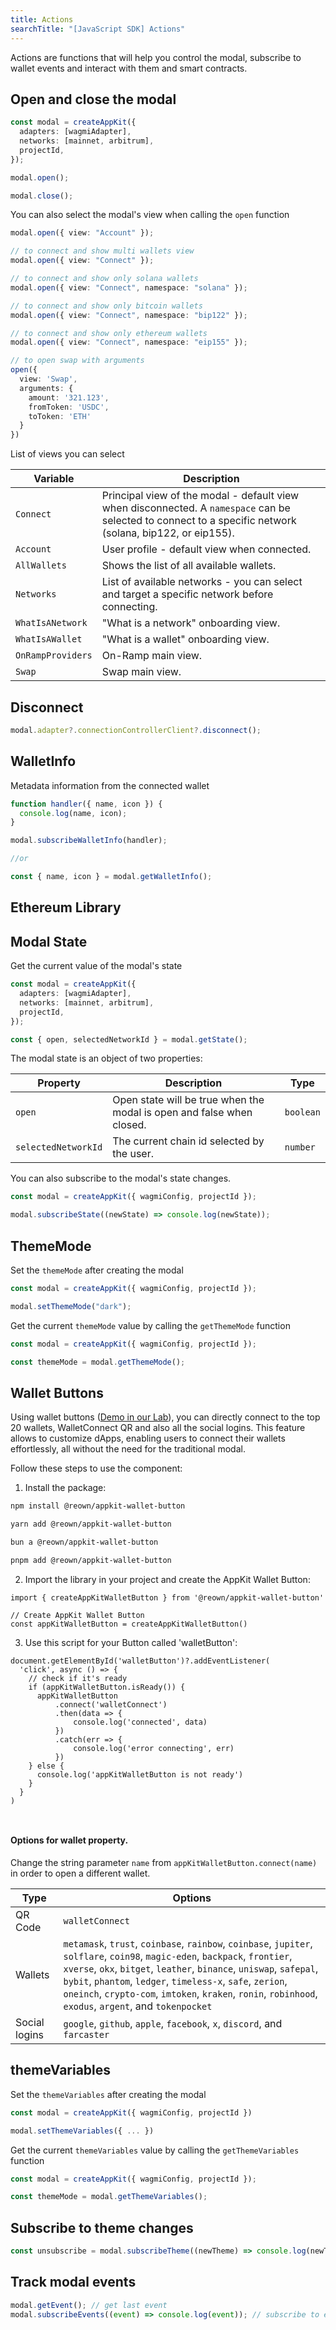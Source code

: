 ```yaml
---
title: Actions
searchTitle: "[JavaScript SDK] Actions"
---
```



Actions are functions that will help you control the modal, subscribe to wallet events and interact with them and smart contracts.

## Open and close the modal

```ts
const modal = createAppKit({
  adapters: [wagmiAdapter],
  networks: [mainnet, arbitrum],
  projectId,
});

modal.open();

modal.close();
```

You can also select the modal's view when calling the `open` function

```ts
modal.open({ view: "Account" });

// to connect and show multi wallets view
modal.open({ view: "Connect" });

// to connect and show only solana wallets
modal.open({ view: "Connect", namespace: "solana" });

// to connect and show only bitcoin wallets
modal.open({ view: "Connect", namespace: "bip122" });

// to connect and show only ethereum wallets
modal.open({ view: "Connect", namespace: "eip155" });

// to open swap with arguments
open({
  view: 'Swap',
  arguments: {
    amount: '321.123',
    fromToken: 'USDC',
    toToken: 'ETH'
  }
})
```

List of views you can select

| Variable          | Description                                                                                                                                               |
| ----------------- | --------------------------------------------------------------------------------------------------------------------------------------------------------- |
| `Connect`         | Principal view of the modal - default view when disconnected. A `namespace` can be selected to connect to a specific network (solana, bip122, or eip155). |
| `Account`         | User profile - default view when connected.                                                                                                               |
| `AllWallets`      | Shows the list of all available wallets.                                                                                                                  |
| `Networks`        | List of available networks - you can select and target a specific network before connecting.                                                              |
| `WhatIsANetwork`  | "What is a network" onboarding view.                                                                                                                      |
| `WhatIsAWallet`   | "What is a wallet" onboarding view.                                                                                                                       |
| `OnRampProviders` | On-Ramp main view.                                                                                                                                        |
| `Swap`            | Swap main view.                                                                                                                                           |

## Disconnect

```ts
modal.adapter?.connectionControllerClient?.disconnect();
```

## WalletInfo

Metadata information from the connected wallet

```ts
function handler({ name, icon }) {
  console.log(name, icon);
}

modal.subscribeWalletInfo(handler);

//or

const { name, icon } = modal.getWalletInfo();
```

## Ethereum Library

<Tabs>
<Tab title="Wagmi">

<WagmiActions />

</Tab>
<Tab title="Ethers">

<EthersActions />

</Tab>
</Tabs>

## Modal State

Get the current value of the modal's state

```ts
const modal = createAppKit({
  adapters: [wagmiAdapter],
  networks: [mainnet, arbitrum],
  projectId,
});

const { open, selectedNetworkId } = modal.getState();
```

The modal state is an object of two properties:

| Property            | Description                                                           | Type      |
| ------------------- | --------------------------------------------------------------------- | --------- |
| `open`              | Open state will be true when the modal is open and false when closed. | `boolean` |
| `selectedNetworkId` | The current chain id selected by the user.                            | `number`  |

You can also subscribe to the modal's state changes.

```ts
const modal = createAppKit({ wagmiConfig, projectId });

modal.subscribeState((newState) => console.log(newState));
```

## ThemeMode

Set the `themeMode` after creating the modal

```ts
const modal = createAppKit({ wagmiConfig, projectId });

modal.setThemeMode("dark");
```

Get the current `themeMode` value by calling the `getThemeMode` function

```ts
const modal = createAppKit({ wagmiConfig, projectId });

const themeMode = modal.getThemeMode();
```


## Wallet Buttons


Using wallet buttons ([Demo in our Lab](https://appkit-lab.reown.com/library/wagmi-wallet-button/)), you can directly connect to the top 20 wallets, WalletConnect QR and also all the social logins.
This feature allows to customize dApps, enabling users to connect their wallets effortlessly, all without the need for the traditional modal.

Follow these steps to use the component:

1. Install the package:

<CodeGroup>

```bash npm
npm install @reown/appkit-wallet-button
```

```bash Yarn
yarn add @reown/appkit-wallet-button
```

```bash Bun
bun a @reown/appkit-wallet-button
```

```bash pnpm
pnpm add @reown/appkit-wallet-button
```

</CodeGroup>

2. Import the library in your project and create the AppKit Wallet Button:

```tsx
import { createAppKitWalletButton } from '@reown/appkit-wallet-button'

// Create AppKit Wallet Button
const appKitWalletButton = createAppKitWalletButton()
```

3. Use this script for your Button called 'walletButton':

```tsx
document.getElementById('walletButton')?.addEventListener(
  'click', async () => {
    // check if it's ready
    if (appKitWalletButton.isReady()) {
      appKitWalletButton
          .connect('walletConnect')
          .then(data => {
              console.log('connected', data)
          })
          .catch(err => {
              console.log('error connecting', err)
          })
    } else {
      console.log('appKitWalletButton is not ready')
    }
  }
)

 
```

#### Options for wallet property. 
Change the string parameter `name` from `appKitWalletButton.connect(name)` in order to open a different wallet.

| Type          | Options                                                                                                                                                                                                                                                                                                                                                                       |
| ------------- | ----------------------------------------------------------------------------------------------------------------------------------------------------------------------------------------------------------------------------------------------------------------------------------------------------------------------------------------------------------------------------- |
| QR Code       | `walletConnect`                                                                                                                                                                                                                                                                                                                                                               |
| Wallets       | `metamask`, `trust`, `coinbase`, `rainbow`, `coinbase`, `jupiter`, `solflare`, `coin98`, `magic-eden`, `backpack`, `frontier`, `xverse`, `okx`, `bitget`, `leather`, `binance`, `uniswap`, `safepal`, `bybit`, `phantom`, `ledger`, `timeless-x`, `safe`, `zerion`, `oneinch`, `crypto-com`, `imtoken`, `kraken`, `ronin`, `robinhood`, `exodus`, `argent`, and `tokenpocket` |
| Social logins | `google`, `github`, `apple`, `facebook`, `x`, `discord`, and `farcaster`                                                                                                                                                                                                                                                                                                      |


## themeVariables

Set the `themeVariables` after creating the modal

```ts
const modal = createAppKit({ wagmiConfig, projectId })

modal.setThemeVariables({ ... })
```

Get the current `themeVariables` value by calling the `getThemeVariables` function

```ts
const modal = createAppKit({ wagmiConfig, projectId });

const themeMode = modal.getThemeVariables();
```

## Subscribe to theme changes

```ts
const unsubscribe = modal.subscribeTheme((newTheme) => console.log(newTheme));
```

## Track modal events

```ts
modal.getEvent(); // get last event
modal.subscribeEvents((event) => console.log(event)); // subscribe to events
```
